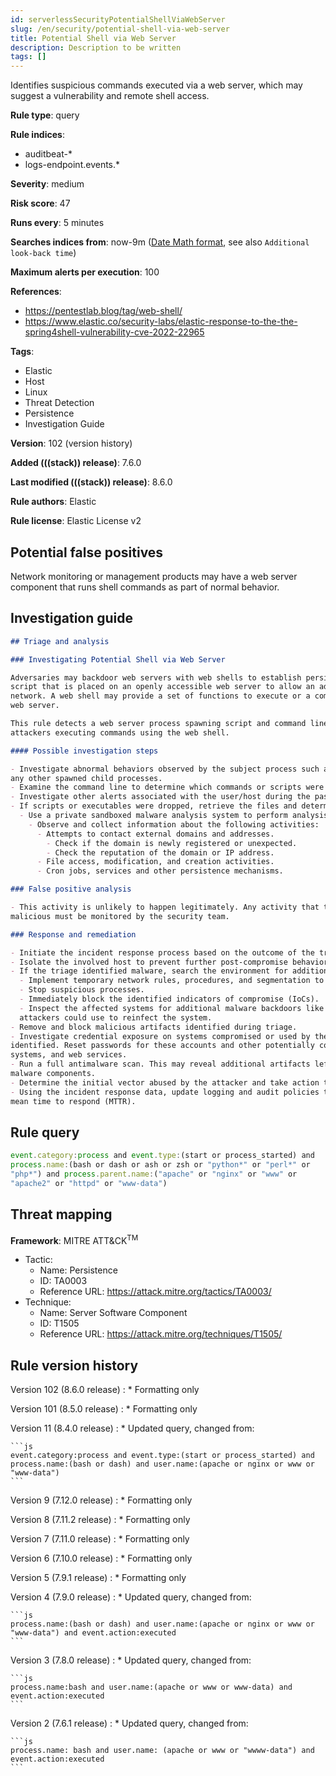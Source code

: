 ```yaml
---
id: serverlessSecurityPotentialShellViaWebServer
slug: /en/security/potential-shell-via-web-server
title: Potential Shell via Web Server
description: Description to be written
tags: []
---
```


<div id="potential-shell-via-web-server"></div>

Identifies suspicious commands executed via a web server, which may suggest a vulnerability and remote shell access.

**Rule type**: query

**Rule indices**:

* auditbeat-*
* logs-endpoint.events.*

**Severity**: medium

**Risk score**: 47

**Runs every**: 5 minutes

**Searches indices from**: now-9m ([Date Math format](((ref))/common-options.html#date-math), see also <DocLink id="serverlessSecurityRulesUiCreate" section="set-the-rules-schedule">`Additional look-back time`</DocLink>)

**Maximum alerts per execution**: 100

**References**:

* https://pentestlab.blog/tag/web-shell/
* https://www.elastic.co/security-labs/elastic-response-to-the-the-spring4shell-vulnerability-cve-2022-22965

**Tags**:

* Elastic
* Host
* Linux
* Threat Detection
* Persistence
* Investigation Guide

**Version**: 102 (<DocLink id="serverlessSecurityPotentialShellViaWebServer" section="rule-version-history">version history</DocLink>)

**Added (((stack)) release)**: 7.6.0

**Last modified (((stack)) release)**: 8.6.0

**Rule authors**: Elastic

**Rule license**: Elastic License v2

## Potential false positives

Network monitoring or management products may have a web server component that runs shell commands as part of normal behavior.

## Investigation guide

```markdown
## Triage and analysis

### Investigating Potential Shell via Web Server

Adversaries may backdoor web servers with web shells to establish persistent access to systems. A web shell is a web
script that is placed on an openly accessible web server to allow an adversary to use the web server as a gateway into a
network. A web shell may provide a set of functions to execute or a command line interface on the system that hosts the
web server.

This rule detects a web server process spawning script and command line interface programs, potentially indicating
attackers executing commands using the web shell.

#### Possible investigation steps

- Investigate abnormal behaviors observed by the subject process such as network connections, file modifications, and
any other spawned child processes.
- Examine the command line to determine which commands or scripts were executed.
- Investigate other alerts associated with the user/host during the past 48 hours.
- If scripts or executables were dropped, retrieve the files and determine if they are malicious:
  - Use a private sandboxed malware analysis system to perform analysis.
    - Observe and collect information about the following activities:
      - Attempts to contact external domains and addresses.
        - Check if the domain is newly registered or unexpected.
        - Check the reputation of the domain or IP address.
      - File access, modification, and creation activities.
      - Cron jobs, services and other persistence mechanisms.

### False positive analysis

- This activity is unlikely to happen legitimately. Any activity that triggered the alert and is not inherently
malicious must be monitored by the security team.

### Response and remediation

- Initiate the incident response process based on the outcome of the triage.
- Isolate the involved host to prevent further post-compromise behavior.
- If the triage identified malware, search the environment for additional compromised hosts.
  - Implement temporary network rules, procedures, and segmentation to contain the malware.
  - Stop suspicious processes.
  - Immediately block the identified indicators of compromise (IoCs).
  - Inspect the affected systems for additional malware backdoors like reverse shells, reverse proxies, or droppers that
  attackers could use to reinfect the system.
- Remove and block malicious artifacts identified during triage.
- Investigate credential exposure on systems compromised or used by the attacker to ensure all compromised accounts are
identified. Reset passwords for these accounts and other potentially compromised credentials, such as email, business
systems, and web services.
- Run a full antimalware scan. This may reveal additional artifacts left in the system, persistence mechanisms, and
malware components.
- Determine the initial vector abused by the attacker and take action to prevent reinfection through the same vector.
- Using the incident response data, update logging and audit policies to improve the mean time to detect (MTTD) and the
mean time to respond (MTTR).

```

## Rule query

```js
event.category:process and event.type:(start or process_started) and
process.name:(bash or dash or ash or zsh or "python*" or "perl*" or
"php*") and process.parent.name:("apache" or "nginx" or "www" or
"apache2" or "httpd" or "www-data")
```

## Threat mapping

**Framework**: MITRE ATT&CK<sup>TM</sup>

* Tactic:
    * Name: Persistence
    * ID: TA0003
    * Reference URL: https://attack.mitre.org/tactics/TA0003/
* Technique:
    * Name: Server Software Component
    * ID: T1505
    * Reference URL: https://attack.mitre.org/techniques/T1505/

<div id="potential-shell-via-web-server-history"></div>

## Rule version history

Version 102 (8.6.0 release) 
    : * Formatting only

Version 101 (8.5.0 release) 
    : * Formatting only

Version 11 (8.4.0 release) 
    : * Updated query, changed from:

    ```js
    event.category:process and event.type:(start or process_started) and
    process.name:(bash or dash) and user.name:(apache or nginx or www or
    "www-data")
    ```

Version 9 (7.12.0 release) 
    : * Formatting only

Version 8 (7.11.2 release) 
    : * Formatting only

Version 7 (7.11.0 release) 
    : * Formatting only

Version 6 (7.10.0 release) 
    : * Formatting only

Version 5 (7.9.1 release) 
    : * Formatting only

Version 4 (7.9.0 release) 
    : * Updated query, changed from:

    ```js
    process.name:(bash or dash) and user.name:(apache or nginx or www or
    "www-data") and event.action:executed
    ```

Version 3 (7.8.0 release) 
    : * Updated query, changed from:

    ```js
    process.name:bash and user.name:(apache or www or www-data) and
    event.action:executed
    ```

Version 2 (7.6.1 release) 
    : * Updated query, changed from:

    ```js
    process.name: bash and user.name: (apache or www or "wwww-data") and
    event.action:executed
    ```

